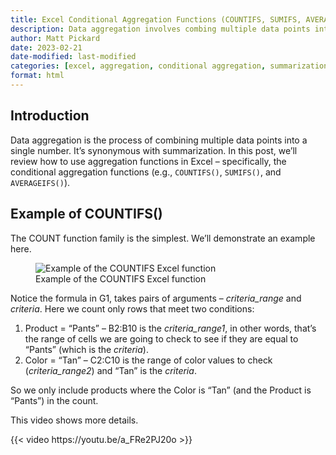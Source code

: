 ```yaml
---
title: Excel Conditional Aggregation Functions (COUNTIFS, SUMIFS, AVERAGEIFS)
description: Data aggregation involves combing multiple data points into a single number. This post shows how to use Excel to aggregate rows of data that meet certain conditions. 
author: Matt Pickard
date: 2023-02-21
date-modified: last-modified
categories: [excel, aggregation, conditional aggregation, summarization]
format: html
---
```


## Introduction

Data aggregation is the process of combining multiple data points into a single number. It's synonymous with summarization. In this post, we'll review how to use aggregation functions in Excel -- specifically, the conditional aggregation functions (e.g., `COUNTIFS()`, `SUMIFS()`, and `AVERAGEIFS()`).

## Example of COUNTIFS()
The COUNT function family is the simplest. We'll demonstrate an example here.

![Example of the COUNTIFS Excel function](images/countifs_demo.png)

Notice the formula in G1, takes pairs of arguments -- *criteria_range* and *criteria*. Here we count only rows that meet two conditions:

1) Product = "Pants" -- B2:B10 is the *criteria_range1*, in other words, that's the range of cells we are going to check to see if they are equal to "Pants" (which is the *criteria*).
2) Color = "Tan" -- C2:C10 is the range of color values to check (*criteria_range2*) and "Tan" is the *criteria*. 

So we only include products where the Color is "Tan" (and the Product is "Pants") in the count.

This video shows more details.

{{< video https://youtu.be/a_FRe2PJ20o >}}
